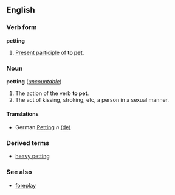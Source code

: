==English==
===Verb form===
'''petting'''

#[[Present participle]] of '''to [[pet]]'''.

===Noun===
'''petting''' (''[[uncountable]]'')

#The action of the verb '''to pet'''.
#The act of kissing, stroking, etc, a person in a sexual manner.

====Translations====
*German [[Petting]] ''n'' [[:de:Petting|(de)]]

===Derived terms===
*[[heavy petting]]

===See also===
*[[foreplay]]